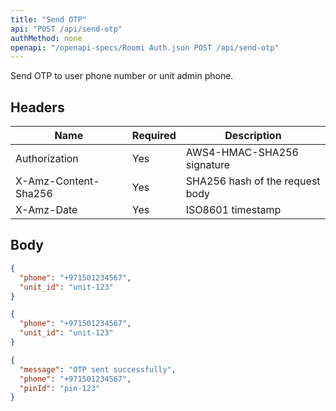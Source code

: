 ```yaml
---
title: "Send OTP"
api: "POST /api/send-otp"
authMethod: none
openapi: "/openapi-specs/Roomi Auth.json POST /api/send-otp"
---
```


Send OTP to user phone number or unit admin phone.

## Headers


| Name | Required | Description |
| --- | --- | --- |
| Authorization | Yes | AWS4-HMAC-SHA256 signature |
| X-Amz-Content-Sha256 | Yes | SHA256 hash of the request body |
| X-Amz-Date | Yes | ISO8601 timestamp |


## Body

```json
{
  "phone": "+971501234567",
  "unit_id": "unit-123"
}
```


<RequestExample>

```json Request Body
{
  "phone": "+971501234567",
  "unit_id": "unit-123"
}
```

</RequestExample>


<ResponseExample>

```json Response
{
  "message": "OTP sent successfully",
  "phone": "+971501234567",
  "pinId": "pin-123"
}
```

</ResponseExample>
